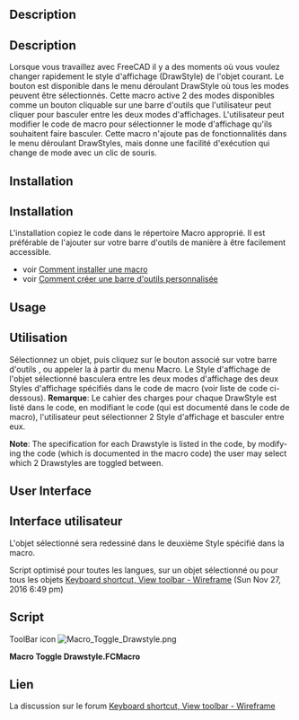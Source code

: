 <languages/>

<div class="mw-translate-fuzzy">
{{Macro/fr
|Name=Macro Toggle Drawstyle
|Description=Lorsque vous travaillez avec FreeCAD, il arrive que vous souhaitiez changer rapidement le style de dessin de l'objet avec lequel vous travaillez. Cette possibilité est offerte par le menu déroulant Drawstyle qui permet de sélectionner n'importe quel style de dessin. Cette macro rend 2 des styles de dessin disponibles en tant que bouton cliquable sur une barre d'outils que l'utilisateur peut cliquer pour basculer entre les deux styles de dessin. L'utilisateur peut modifier le code de la macro pour sélectionner les deux styles de dessin entre lesquels il souhaite basculer. Il ne s'agit pas d'une fonctionnalité manquante dans le menu déroulant des styles de dessin, mais plutôt d'un niveau de commodité accru.
|Author=Piffpoof
|Version=2.0
|Date=2020-02-02
|FCVersion=>=0.17
|Download=[https://wiki.freecad.org/images/0/0b/Macro_Toggle_Drawstyle.png Icône de la barre d'outils]
|SeeAlso=[[Macro_Toggle_Drawstyle_Optimized/fr|Macro Toggle Drawstyle Optimized]] [[Image:Macro_Toggle_Drawstyle_Optimized.png|24px]] pour tous les langues
}}
</div>

<div lang="en" dir="ltr" class="mw-content-ltr">
==Description==
</div>

<div class="mw-translate-fuzzy">
==Description==
Lorsque vous travaillez avec FreeCAD il y a des moments où vous voulez changer rapidement le style d'affichage (DrawStyle) de l'objet courant. Le bouton est disponible dans le menu déroulant DrawStyle où tous les modes peuvent être sélectionnés. Cette macro active 2 des modes disponibles comme un bouton cliquable sur une barre d'outils que l'utilisateur peut cliquer pour basculer entre les deux modes d'affichages. L'utilisateur peut modifier le code de macro pour sélectionner le mode d'affichage qu'ils souhaitent faire basculer. Cette macro n'ajoute pas de fonctionnalités dans le menu déroulant DrawStyles, mais donne une facilité d'exécution qui change de mode avec un clic de souris.
</div>

<div lang="en" dir="ltr" class="mw-content-ltr">
==Installation==
</div>

<div class="mw-translate-fuzzy">
==Installation==
L'installation copiez le code dans le répertoire Macro approprié. Il est préférable de l'ajouter sur votre barre d'outils de manière à être facilement accessible.
* voir [[How to install macros/fr|Comment installer une macro]]
* voir [[Customize_Toolbars/fr|Comment créer une barre d'outils personnalisée]]
</div>

<div lang="en" dir="ltr" class="mw-content-ltr">
==Usage==
</div>

<div class="mw-translate-fuzzy">
==Utilisation==
Sélectionnez un objet, puis cliquez sur le bouton associé sur votre barre d'outils , ou appeler la à partir du menu Macro. Le Style d'affichage de  l'objet sélectionné basculera entre les deux modes d'affichage des deux Styles d'affichage spécifiés dans le code de macro (voir liste de code ci-dessous).
'''Remarque''': Le cahier des charges pour chaque DrawStyle est listé dans le code, en modifiant le code (qui est documenté dans le code de macro), l'utilisateur peut sélectionner 2 Style d'affichage et basculer entre eux.
</div>

<div lang="en" dir="ltr" class="mw-content-ltr">
'''Note''': The specification for each Drawstyle is listed in the code, by modifying the code (which is documented in the macro code) the user may select which 2 Drawstyles are toggled between.
</div>

<div lang="en" dir="ltr" class="mw-content-ltr">
==User Interface==
</div>

<div class="mw-translate-fuzzy">
==Interface utilisateur==
L'objet sélectionné sera redessiné dans le deuxième Style spécifié dans la macro.
</div>

Script optimisé pour toutes les langues, sur un objet sélectionné ou pour tous les objets [https://forum.freecad.org/viewtopic.php?f=3&t=14336&start=40#p146239 Keyboard shortcut, View toolbar - Wireframe] (Sun Nov 27, 2016 6:49 pm)

==Script== 

<div lang="en" dir="ltr" class="mw-content-ltr">
ToolBar icon [[Image:Macro_Toggle_Drawstyle.png]]
</div>

'''Macro Toggle Drawstyle.FCMacro'''

{{MacroCode|code=
# -*- coding: utf-8 -*-
#
#
#			Macro: Toggle Draw Style
#
# This macros allows the user to switch between different Drawstyles by clicking on
# the button of a Macro in a toolbar.
#
# initial code:		triplus
# macro-isation:	piffpoof
#
# This macro switches (or toggles) between 2 selected styles from the Drawstyle menu.
# As written the macro toggles between "WireFrame" and "As is".
# Immediately below this text is a list of the legal values for the Drawstyle menu.
# The first 2 lines of executable code are of the form "DrawstyleA = " followed by
# the 2nd line which is of the form "DrawstyleB = ".
# These 2 lines specify which of the Drawstyle values the macro will toggle between.
# Drawstyle "As is" is the system default and so is specified as the first drawstyle.
# The second line specifies which drawstyle will be toggled to and from.
# Any of the legal values may be used, so if, for example, it is desired to toggle between
# the Shaded and Points drawstyles, then the 2 lines of code would be modified to be:
#
# drawstyleA = "Shaded"
# drawstyleB = "Points"
#
# but remember that the hash signs ('#') are not to be present on the executable lines.
#
###Legal Values for Drawstyle###
#
# 0 = "As is"
# 1 = "Flat lines"
# 2 = "Shaded
# 3 = "Wireframe"
# 4 = "Points"
# 5 = "Hidden line"
# 6 = "No shading"
#
################################

# triplus @ 2016, 2020
# Toggle global display mode
# ==============================

# 0 = "As is"
# 1 = "Flat lines"
# 2 = "Shaded
# 3 = "Wireframe"
# 4 = "Points"
# 5 = "Hidden line"
# 6 = "No shading"

styleA = 0
styleB = 3

# ==============================

from PySide import QtGui
import FreeCADGui as Gui

mw = Gui.getMainWindow()


act = {
    0: mw.findChild(QtGui.QAction, "Std_DrawStyleAsIs"),
    1: mw.findChild(QtGui.QAction, "Std_DrawStyleFlatLines"),
    2: mw.findChild(QtGui.QAction, "Std_DrawStyleShaded"),
    3: mw.findChild(QtGui.QAction, "Std_DrawStyleWireframe"),
    4: mw.findChild(QtGui.QAction, "Std_DrawStylePoints"),
    5: mw.findChild(QtGui.QAction, "Std_DrawStyleHiddenLine"),
    6: mw.findChild(QtGui.QAction, "Std_DrawStyleNoShading"),
}


actionA = act[styleA]
actionB = act[styleB]


if actionA.isChecked():
    actionB.trigger()
else:
    actionA.trigger()

}}

<span id="Link"></span>
==Lien==

La discussion sur le forum [https://forum.freecad.org/viewtopic.php?f=3&t=14336 Keyboard shortcut, View toolbar - Wireframe]

{{clear}}